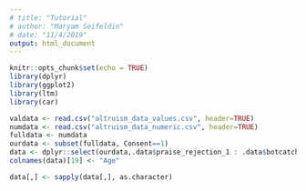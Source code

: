 ```yaml
---
# title: "Tutorial"
# author: "Maryam Seifeldin"
# date: "11/4/2019"
output: html_document
---
```


```r
knitr::opts_chunk$set(echo = TRUE)
library(dplyr)
library(ggplot2)
library(ltm)
library(car)

valdata <- read.csv("altruism_data_values.csv", header=TRUE)
numdata <- read.csv("altruism_data_numeric.csv", header=TRUE)
fulldata <- numdata
ourdata <- subset(fulldata, Consent==1)
data <- dplyr::select(ourdata,.data$praise_rejection_1 : .data$botcatcher)
colnames(data)[19] <- "Age"
```
```r
data[,] <- sapply(data[,], as.character)
```
